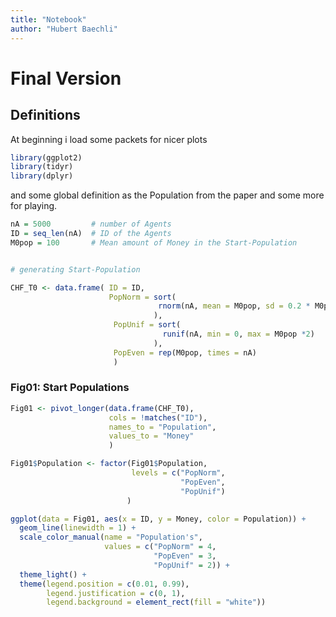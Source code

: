 ```yaml
---
title: "Notebook"
author: "Hubert Baechli"
---
```


# Final Version

## Definitions

At beginning i load some packets for nicer plots

```r
library(ggplot2)
library(tidyr)
library(dplyr)
```

and some global definition as the Population from the paper and some more for playing.

```r
nA = 5000         # number of Agents
ID = seq_len(nA)  # ID of the Agents
M0pop = 100       # Mean amount of Money in the Start-Population


# generating Start-Population

CHF_T0 <- data.frame( ID = ID,
                      PopNorm = sort(
                                 rnorm(nA, mean = M0pop, sd = 0.2 * M0pop)
                                ),
                       PopUnif = sort(
                                  runif(nA, min = 0, max = M0pop *2)
                                ),
                       PopEven = rep(M0pop, times = nA)
                       )
```

### Fig01: Start Populations

```r
Fig01 <- pivot_longer(data.frame(CHF_T0),
                      cols = !matches("ID"),
                      names_to = "Population",
                      values_to = "Money"
                      )

Fig01$Population <- factor(Fig01$Population,
                           levels = c("PopNorm",
                                      "PopEven",
                                      "PopUnif")
                          )

ggplot(data = Fig01, aes(x = ID, y = Money, color = Population)) +
  geom_line(linewidth = 1) +
  scale_color_manual(name = "Population's",
                     values = c("PopNorm" = 4,
                                "PopEven" = 3,
                                "PopUnif" = 2)) +
  theme_light() +
  theme(legend.position = c(0.01, 0.99),
        legend.justification = c(0, 1),
        legend.background = element_rect(fill = "white"))
```
